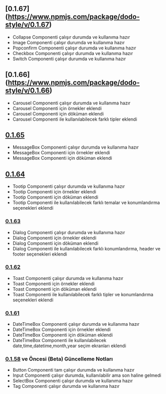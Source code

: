 
<Meta title="Güncelleme Notları" />

## [0.1.67] (https://www.npmjs.com/package/dodo-style/v/0.1.67)
- Collapse Componenti çalışır durumda ve kullanıma hazır
- Image Componenti çalışır durumda ve kullanıma hazır
- Popconfirm Componenti çalışır durumda ve kullanıma hazır
- Checkbox Componenti çalışır durumda ve kullanıma hazır
- Switch Componenti çalışır durumda ve kullanıma hazır

## [0.1.66] (https://www.npmjs.com/package/dodo-style/v/0.1.66)
- Carousel Componenti çalışır durumda ve kullanıma hazır
- Carousel Componenti için örnekler eklendi
- Carousel Componenti için döküman eklendi
- Carousel Componenti ile kullanılabilecek farklı tipler eklendi

## [0.1.65](https://www.npmjs.com/package/dodo-style/v/0.1.65)
- MessageBox Componenti çalışır durumda ve kullanıma hazır
- MessageBox Componenti için örnekler eklendi
- MessageBox Componenti için döküman eklendi

## [0.1.64](https://www.npmjs.com/package/dodo-style/v/0.1.64)
- Tootip Componenti çalışır durumda ve kullanıma hazır
- Tootip Componenti için örnekler eklendi
- Tootip Componenti için döküman eklendi
- Tootip Componenti ile kullanılabilecek farklı temalar ve konumlandırma seçenekleri eklendi

###  [0.1.63](https://www.npmjs.com/package/dodo-style/v/0.1.63)
- Dialog Componenti çalışır durumda ve kullanıma hazır
- Dialog Componenti için örnekler eklendi
- Dialog Componenti için döküman eklendi
- Dialog Componenti ile kullanılabilecek farklı konumlandırma, header ve footer seçenekleri  eklendi

###  [0.1.62](https://www.npmjs.com/package/dodo-style/v/0.1.62)
- Toast Componenti çalışır durumda ve kullanıma hazır
- Toast Componenti için örnekler eklendi
- Toast Componenti için döküman eklendi
- Toast Componenti ile kullanılabilecek farklı tipler ve konumlandırma seçenekleri eklendi

###  [0.1.61](https://www.npmjs.com/package/dodo-style/v/0.1.61)
- DateTimeBox Componenti çalışır durumda ve kullanıma hazır
- DateTimeBox Componenti için örnekler eklendi
- DateTimeBox Componenti için döküman eklendi
- DateTimeBox Componenti ile kullanılabilecek date,time,datetime,month,year seçim ekranları eklendi

###  [0.1.58](https://www.npmjs.com/package/dodo-style/v/0.1.58) ve Öncesi (Beta) Güncelleme Notları
- Button Componenti tam çalışır durumda ve kullanıma hazır
- Input Componenti çalışır durumda, kullanılabilir ama son haline gelmedi
- SelectBox Componenti çalışır durumda ve kullanıma hazır
- Tag Componenti çalışır durumda ve kullanıma hazır
